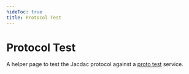 ---
hideToc: true
title: Protocol Test
---


# Protocol Test

A helper page to test the Jacdac protocol against a [proto test](/services/prototest/) service.

<ProtocolTest />